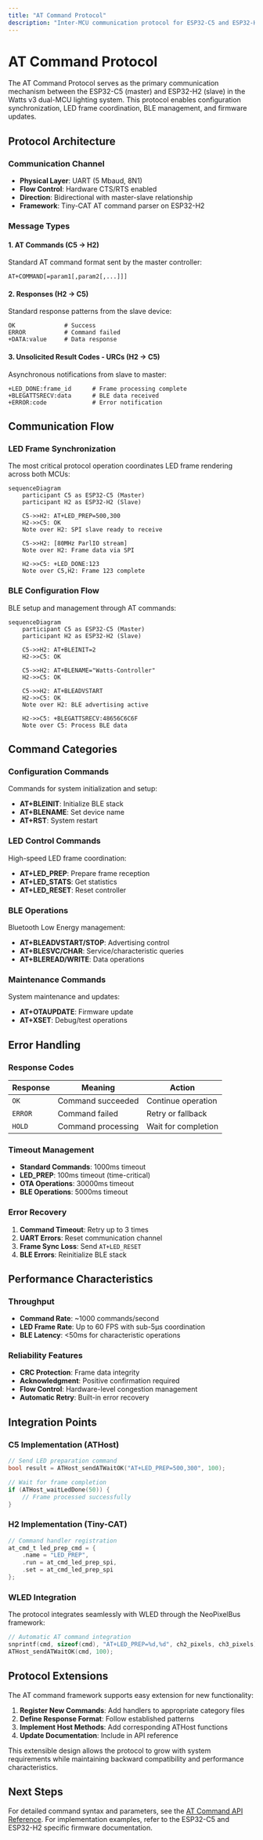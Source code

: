 ```yaml
---
title: "AT Command Protocol"
description: "Inter-MCU communication protocol for ESP32-C5 and ESP32-H2 coordination"
---
```


# AT Command Protocol

The AT Command Protocol serves as the primary communication mechanism between the ESP32-C5 (master) and ESP32-H2 (slave) in the Watts v3 dual-MCU lighting system. This protocol enables configuration synchronization, LED frame coordination, BLE management, and firmware updates.

## Protocol Architecture

### Communication Channel
- **Physical Layer**: UART (5 Mbaud, 8N1)
- **Flow Control**: Hardware CTS/RTS enabled
- **Direction**: Bidirectional with master-slave relationship
- **Framework**: Tiny-CAT AT command parser on ESP32-H2

### Message Types

#### 1. AT Commands (C5 → H2)
Standard AT command format sent by the master controller:
```
AT+COMMAND[=param1[,param2[,...]]]
```

#### 2. Responses (H2 → C5)  
Standard response patterns from the slave device:
```
OK              # Success
ERROR           # Command failed
+DATA:value     # Data response
```

#### 3. Unsolicited Result Codes - URCs (H2 → C5)
Asynchronous notifications from slave to master:
```
+LED_DONE:frame_id      # Frame processing complete
+BLEGATTSRECV:data      # BLE data received
+ERROR:code             # Error notification
```

## Communication Flow

### LED Frame Synchronization
The most critical protocol operation coordinates LED frame rendering across both MCUs:

```mermaid
sequenceDiagram
    participant C5 as ESP32-C5 (Master)
    participant H2 as ESP32-H2 (Slave)
    
    C5->>H2: AT+LED_PREP=500,300
    H2->>C5: OK
    Note over H2: SPI slave ready to receive
    
    C5->>H2: [80MHz ParlIO stream]
    Note over H2: Frame data via SPI
    
    H2->>C5: +LED_DONE:123
    Note over C5,H2: Frame 123 complete
```

### BLE Configuration Flow
BLE setup and management through AT commands:

```mermaid
sequenceDiagram
    participant C5 as ESP32-C5 (Master)
    participant H2 as ESP32-H2 (Slave)
    
    C5->>H2: AT+BLEINIT=2
    H2->>C5: OK
    
    C5->>H2: AT+BLENAME="Watts-Controller"
    H2->>C5: OK
    
    C5->>H2: AT+BLEADVSTART
    H2->>C5: OK
    Note over H2: BLE advertising active
    
    H2->>C5: +BLEGATTSRECV:48656C6C6F
    Note over C5: Process BLE data
```

## Command Categories

### Configuration Commands
Commands for system initialization and setup:
- **AT+BLEINIT**: Initialize BLE stack
- **AT+BLENAME**: Set device name
- **AT+RST**: System restart

### LED Control Commands  
High-speed LED frame coordination:
- **AT+LED_PREP**: Prepare frame reception
- **AT+LED_STATS**: Get statistics
- **AT+LED_RESET**: Reset controller

### BLE Operations
Bluetooth Low Energy management:
- **AT+BLEADVSTART/STOP**: Advertising control
- **AT+BLESVC/CHAR**: Service/characteristic queries
- **AT+BLEREAD/WRITE**: Data operations

### Maintenance Commands
System maintenance and updates:
- **AT+OTAUPDATE**: Firmware update
- **AT+XSET**: Debug/test operations

## Error Handling

### Response Codes
| Response | Meaning | Action |
|----------|---------|---------|
| `OK` | Command succeeded | Continue operation |
| `ERROR` | Command failed | Retry or fallback |
| `HOLD` | Command processing | Wait for completion |

### Timeout Management
- **Standard Commands**: 1000ms timeout
- **LED_PREP**: 100ms timeout (time-critical)
- **OTA Operations**: 30000ms timeout
- **BLE Operations**: 5000ms timeout

### Error Recovery
1. **Command Timeout**: Retry up to 3 times
2. **UART Errors**: Reset communication channel
3. **Frame Sync Loss**: Send `AT+LED_RESET`
4. **BLE Errors**: Reinitialize BLE stack

## Performance Characteristics

### Throughput
- **Command Rate**: ~1000 commands/second
- **LED Frame Rate**: Up to 60 FPS with sub-5µs coordination
- **BLE Latency**: <50ms for characteristic operations

### Reliability Features
- **CRC Protection**: Frame data integrity
- **Acknowledgment**: Positive confirmation required
- **Flow Control**: Hardware-level congestion management
- **Automatic Retry**: Built-in error recovery

## Integration Points

### C5 Implementation (ATHost)
```cpp
// Send LED preparation command
bool result = ATHost_sendATWaitOK("AT+LED_PREP=500,300", 100);

// Wait for frame completion
if (ATHost_waitLedDone(50)) {
    // Frame processed successfully
}
```

### H2 Implementation (Tiny-CAT)
```c
// Command handler registration
at_cmd_t led_prep_cmd = {
    .name = "LED_PREP",
    .run = at_cmd_led_prep_spi,
    .set = at_cmd_led_prep_spi
};
```

### WLED Integration
The protocol integrates seamlessly with WLED through the NeoPixelBus framework:
```cpp
// Automatic AT command integration
snprintf(cmd, sizeof(cmd), "AT+LED_PREP=%d,%d", ch2_pixels, ch3_pixels);
ATHost_sendATWaitOK(cmd, 100);
```

## Protocol Extensions

The AT command framework supports easy extension for new functionality:

1. **Register New Commands**: Add handlers to appropriate category files
2. **Define Response Format**: Follow established patterns
3. **Implement Host Methods**: Add corresponding ATHost functions
4. **Update Documentation**: Include in API reference

This extensible design allows the protocol to grow with system requirements while maintaining backward compatibility and performance characteristics.

## Next Steps

For detailed command syntax and parameters, see the [AT Command API Reference](/api-reference/at-commands/overview). For implementation examples, refer to the ESP32-C5 and ESP32-H2 specific firmware documentation.